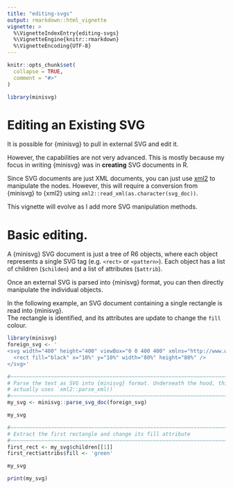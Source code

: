 ```yaml
---
title: "editing-svgs"
output: rmarkdown::html_vignette
vignette: >
  %\VignetteIndexEntry{editing-svgs}
  %\VignetteEngine{knitr::rmarkdown}
  %\VignetteEncoding{UTF-8}
---
```


```r
knitr::opts_chunk$set(
  collapse = TRUE,
  comment = "#>"
)
```

```r
library(minisvg)
```

# Editing an Existing SVG

It is possible for {minisvg} to pull in external SVG and edit it.

However, the capabilities are not very advanced.  This is mostly because my 
focus in writing {minisvg} was in **creating** SVG documents in R.

Since SVG documents are just XML documents, you can just use [xml2](https://github.com/r-lib/xml2) to 
manipulate the nodes.  However, this will require a conversion from {minisvg} to {xml2} using `xml2::read_xml(as.character(svg_doc))`.

This vignette will evolve as I add more SVG manipulation methods.  


# Basic editing.

A {minisvg} SVG document is just a tree of R6 objects, where each object represents
a single SVG tag (e.g. `<rect>` or `<pattern>`).  Each object has a list of children (`$childen`) and
a list of attributes (`$attrib`).

Once an external SVG is parsed into {minisvg} format, you can then directly manipulate the individual 
objects. 

In the following example, an SVG document containing a single rectangle is read into {minisvg}.  
The rectangle is identified, and its attributes are update to change the `fill` colour.



```r
library(minisvg)
foreign_svg <- '
<svg width="400" height="400" viewBox="0 0 400 400" xmlns="http://www.w3.org/2000/svg" xmlns:xlink="http://www.w3.org/1999/xlink">
  <rect fill="black" x="10%" y="10%" width="80%" height="80%" />
</svg>'

#~~~~~~~~~~~~~~~~~~~~~~~~~~~~~~~~~~~~~~~~~~~~~~~~~~~~~~~~~~~~~~~~~~~~~~~~~~~~~~
# Parse the text as SVG into {minisvg} format. Underneath the hood, this
# actually uses `xml2::parse_xml()`
#~~~~~~~~~~~~~~~~~~~~~~~~~~~~~~~~~~~~~~~~~~~~~~~~~~~~~~~~~~~~~~~~~~~~~~~~~~~~~~
my_svg <- minisvg::parse_svg_doc(foreign_svg)

my_svg
```


```r
#~~~~~~~~~~~~~~~~~~~~~~~~~~~~~~~~~~~~~~~~~~~~~~~~~~~~~~~~~~~~~~~~~~~~~~~~~~~~~~
# Extract the first rectangle and change its fill attribute
#~~~~~~~~~~~~~~~~~~~~~~~~~~~~~~~~~~~~~~~~~~~~~~~~~~~~~~~~~~~~~~~~~~~~~~~~~~~~~~
first_rect <- my_svg$children[[1]]
first_rect$attribs$fill <- 'green'

my_svg
```

```r
print(my_svg)
```


